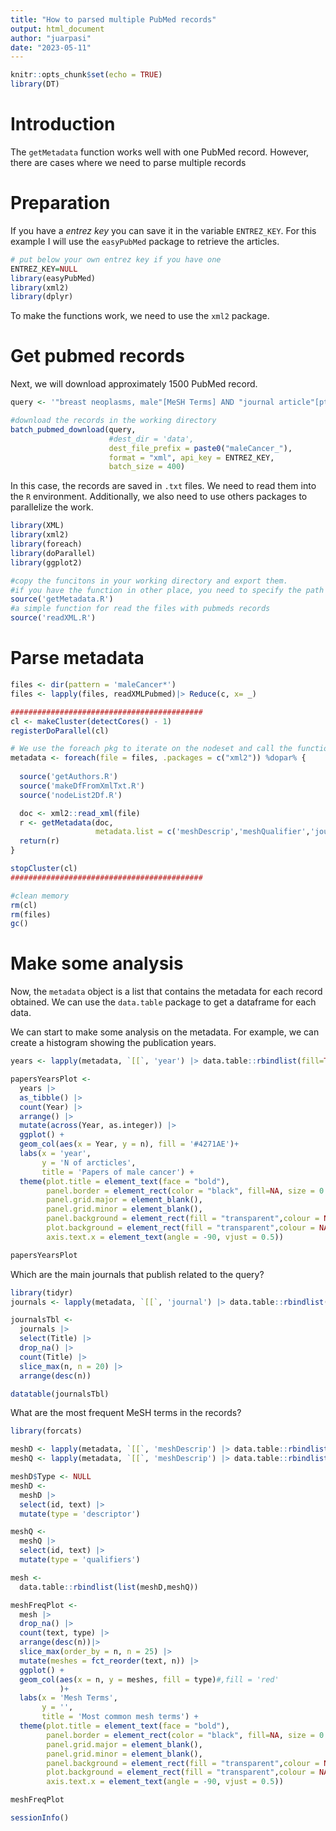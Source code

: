 ---
title: "How to parsed multiple PubMed records"
output: html_document
author: "juarpasi"
date: "2023-05-11"
---

```{r setup, include=FALSE}
knitr::opts_chunk$set(echo = TRUE)
library(DT)
```

# Introduction
The `getMetadata` function works well with one PubMed record.
However, there are cases where we need to parse multiple records

# Preparation

If you have a _entrez key_ you can save it in the variable `ENTREZ_KEY`.
For this example I will use the `easyPubMed` package to retrieve the articles.
```{r, warning = F, message = F}
# put below your own entrez key if you have one
ENTREZ_KEY=NULL
library(easyPubMed)
library(xml2)
library(dplyr)
```
To make the functions work, we need to use the `xml2` package.

# Get pubmed records
Next, we will download approximately 1500 PubMed record.
```{r}
query <- '"breast neoplasms, male"[MeSH Terms] AND "journal article"[pt] AND ("2010"[dp]:"2022"[dp])'

#download the records in the working directory
batch_pubmed_download(query,
                      #dest_dir = 'data',
                      dest_file_prefix = paste0("maleCancer_"),
                      format = "xml", api_key = ENTREZ_KEY,
                      batch_size = 400)
```

In this case, the records are saved in `.txt` files.
We need to read them into the `R` environment.
Additionally, we also need to use others packages to parallelize the work.

```{r, warning = F, message = F}
library(XML)
library(xml2)
library(foreach)
library(doParallel)
library(ggplot2)

#copy the funcitons in your working directory and export them.
#if you have the function in other place, you need to specify the path
source('getMetadata.R')
#a simple function for read the files with pubmeds records
source('readXML.R')
```

# Parse metadata
```{r, warning = F, message = F}
files <- dir(pattern = 'maleCancer*')
files <- lapply(files, readXMLPubmed)|> Reduce(c, x= _)

###########################################
cl <- makeCluster(detectCores() - 1)
registerDoParallel(cl)

# We use the foreach pkg to iterate on the nodeset and call the function
metadata <- foreach(file = files, .packages = c("xml2")) %dopar% {
  
  source('getAuthors.R')
  source('makeDfFromXmlTxt.R')
  source('nodeList2Df.R')

  doc <- xml2::read_xml(file)
  r <- getMetadata(doc,
                   metadata.list = c('meshDescrip','meshQualifier','journal','year'))
  return(r)
}

stopCluster(cl)
###########################################

#clean memory
rm(cl)
rm(files)
gc()
```

# Make some analysis
Now, the `metadata` object is a list that contains the metadata for each record obtained.
We can use the `data.table` package to get a dataframe for each data.

We can start to make some analysis on the metadata.
For example, we can create a histogram showing the publication years.
```{r, warning = F, message = F}
years <- lapply(metadata, `[[`, 'year') |> data.table::rbindlist(fill=TRUE)

papersYearsPlot <-
  years |>
  as_tibble() |>
  count(Year) |>
  arrange() |>
  mutate(across(Year, as.integer)) |>
  ggplot() + 
  geom_col(aes(x = Year, y = n), fill = '#4271AE')+
  labs(x = 'year',
       y = 'N of arcticles',
       title = 'Papers of male cancer') +
  theme(plot.title = element_text(face = "bold"),
        panel.border = element_rect(color = "black", fill=NA, size = 0.8),
        panel.grid.major = element_blank(),
        panel.grid.minor = element_blank(),
        panel.background = element_rect(fill = "transparent",colour = NA),
        plot.background = element_rect(fill = "transparent",colour = NA),
        axis.text.x = element_text(angle = -90, vjust = 0.5))

papersYearsPlot
```

Which are the main journals that publish related to the query?
```{r, warning = F, message = F}
library(tidyr)
journals <- lapply(metadata, `[[`, 'journal') |> data.table::rbindlist(fill=TRUE)

journalsTbl <-
  journals |>
  select(Title) |>
  drop_na() |>
  count(Title) |>
  slice_max(n, n = 20) |>
  arrange(desc(n))

datatable(journalsTbl)
```

What are the most frequent MeSH terms in the records?
```{r, warning = F, message = F}
library(forcats)

meshD <- lapply(metadata, `[[`, 'meshDescrip') |> data.table::rbindlist(fill=TRUE)
meshQ <- lapply(metadata, `[[`, 'meshDescrip') |> data.table::rbindlist(fill=TRUE)

meshD$Type <- NULL
meshD <-
  meshD |>
  select(id, text) |>
  mutate(type = 'descriptor')

meshQ <-
  meshQ |>
  select(id, text) |>
  mutate(type = 'qualifiers')

mesh <-
  data.table::rbindlist(list(meshD,meshQ))

meshFreqPlot <-
  mesh |>
  drop_na() |>
  count(text, type) |>
  arrange(desc(n))|>
  slice_max(order_by = n, n = 25) |>
  mutate(meshes = fct_reorder(text, n)) |>
  ggplot() +
  geom_col(aes(x = n, y = meshes, fill = type)#,fill = 'red'
           )+
  labs(x = 'Mesh Terms',
       y = '',
       title = 'Most common mesh terms') +
  theme(plot.title = element_text(face = "bold"),
        panel.border = element_rect(color = "black", fill=NA, size = 0.8),
        panel.grid.major = element_blank(),
        panel.grid.minor = element_blank(),
        panel.background = element_rect(fill = "transparent",colour = NA),
        plot.background = element_rect(fill = "transparent",colour = NA),
        axis.text.x = element_text(angle = -90, vjust = 0.5))

meshFreqPlot
```


```{r, echo=FALSE}
sessionInfo()
```
